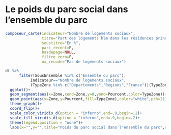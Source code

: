 # Le poids du parc social dans l'ensemble du parc {#poidsduparc}

```r
composeur_carte(indicateur="Nombre de logements sociaux",
                titre="Part des logements hlm dans les résidences principales au 1er janvier 2018",
                soustitre="En %",
                parc_recent=F,
                basdepage=NULL,
                filtre_zero=F,
                na_recode="Pas de logements sociaux")
```

```r
df %>% 
      filter(SousEnsemble %in% c("Ensemble du parc"),
           Indicateur=="Nombre de logements sociaux",
           (TypeZone %in% c("Départements","Régions","France")|(TypeZone=="Epci" & CodeZone %in% epci_ref$EPCI))) %>%
  ggplot()+
  geom_segment(aes(x=Zone,xend=Zone,y=0,yend=Pourcent,color=TypeZone))+
  geom_point(aes(x=Zone,y=Pourcent,fill=TypeZone),color="white",pch=21)+
  theme_graph()+
  coord_flip()+
  scale_color_viridis_d(option = "inferno",end=.9,begin=.2)+
  scale_fill_viridis_d(option = "inferno",end=.9,begin=.2)+
  theme(legend.position = "none")+
  labs(x="",y="",title="Poids du parc social dans l'ensemble du parc",caption=caption)
```
